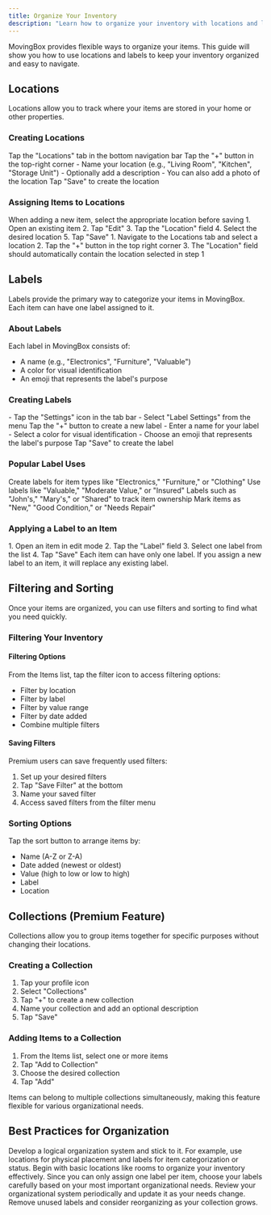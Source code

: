 ```yaml
---
title: Organize Your Inventory
description: "Learn how to organize your inventory with locations and labels"
---
```


MovingBox provides flexible ways to organize your items. This guide will show you how to use locations and labels to keep your inventory organized and easy to navigate.

## Locations

Locations allow you to track where your items are stored in your home or other properties.

### Creating Locations

<Steps>
  <Step title="Access Locations">
    Tap the "Locations" tab in the bottom navigation bar
  </Step>
  
  <Step title="Add New Location">
    Tap the "+" button in the top-right corner
  </Step>
  
  <Step title="Enter Location Details">
    - Name your location (e.g., "Living Room", "Kitchen", "Storage Unit")
    - Optionally add a description
    - You can also add a photo of the location
  </Step>
  
  <Step title="Save Location">
    Tap "Save" to create the location
  </Step>
</Steps>

### Assigning Items to Locations

<Steps>
  <Step title="Method 1: During Item Creation">
    When adding a new item, select the appropriate location before saving
  </Step>
  
  <Step title="Method 2: From Item Details">
    1. Open an existing item
    2. Tap "Edit"
    3. Tap the "Location" field
    4. Select the desired location
    5. Tap "Save"
  </Step>
  
  <Step title="Method 3: Create Item Within Location">
    1. Navigate to the Locations tab and select a location
    2. Tap the "+" button in the top right corner
    3. The "Location" field should automatically contain the location selected in step 1
  </Step>
</Steps>

## Labels

Labels provide the primary way to categorize your items in MovingBox. Each item can have one label assigned to it.

### About Labels

Each label in MovingBox consists of:
- A name (e.g., "Electronics", "Furniture", "Valuable")
- A color for visual identification
- An emoji that represents the label's purpose

### Creating Labels

<Steps>
  <Step title="Access Labels">
    - Tap the "Settings" icon in the tab bar
    - Select "Label Settings" from the menu
  </Step>
  
  <Step title="Add New Label">
    Tap the "+" button to create a new label
  </Step>
  
  <Step title="Configure Label">
    - Enter a name for your label
    - Select a color for visual identification
    - Choose an emoji that represents the label's purpose
  </Step>
  
  <Step title="Save">
    Tap "Save" to create the label
  </Step>
</Steps>

### Popular Label Uses

<CardGroup cols={2}>
  <Card title="Item Categories" icon="folder-tree">
    Create labels for item types like "Electronics," "Furniture," or "Clothing"
  </Card>
  <Card title="Value Indicators" icon="money-bill">
    Use labels like "Valuable," "Moderate Value," or "Insured"
  </Card>
  <Card title="Ownership" icon="user">
    Labels such as "John's," "Mary's," or "Shared" to track item ownership
  </Card>
  <Card title="Condition" icon="star-half">
    Mark items as "New," "Good Condition," or "Needs Repair"
  </Card>
</CardGroup>

### Applying a Label to an Item

<Steps>
  <Step title="Item Labeling">
    1. Open an item in edit mode
    2. Tap the "Label" field
    3. Select one label from the list
    4. Tap "Save"
  </Step>
</Steps>

<Note>
  Each item can have only one label. If you assign a new label to an item, it will replace any existing label.
</Note>

## Filtering and Sorting

Once your items are organized, you can use filters and sorting to find what you need quickly.

### Filtering Your Inventory

<div className="grid grid-cols-2 gap-4">
  <div>
    <h4>Filtering Options</h4>
    <p>From the Items list, tap the filter icon to access filtering options:</p>
    <ul>
      <li>Filter by location</li>
      <li>Filter by label</li>
      <li>Filter by value range</li>
      <li>Filter by date added</li>
      <li>Combine multiple filters</li>
    </ul>
  </div>
  <div className="bg-gray-100 dark:bg-gray-800 p-4 rounded-md">
    <h4>Saving Filters</h4>
    <p>Premium users can save frequently used filters:</p>
    <ol>
      <li>Set up your desired filters</li>
      <li>Tap "Save Filter" at the bottom</li>
      <li>Name your saved filter</li>
      <li>Access saved filters from the filter menu</li>
    </ol>
  </div>
</div>

### Sorting Options

Tap the sort button to arrange items by:
- Name (A-Z or Z-A)
- Date added (newest or oldest)
- Value (high to low or low to high)
- Label
- Location

## Collections (Premium Feature)

Collections allow you to group items together for specific purposes without changing their locations.

### Creating a Collection

1. Tap your profile icon
2. Select "Collections"
3. Tap "+" to create a new collection
4. Name your collection and add an optional description
5. Tap "Save"

### Adding Items to a Collection

1. From the Items list, select one or more items
2. Tap "Add to Collection"
3. Choose the desired collection
4. Tap "Add"

<Note>
  Items can belong to multiple collections simultaneously, making this feature flexible for various organizational needs.
</Note>

## Best Practices for Organization

<Accordion title="Create a Consistent Structure">
  Develop a logical organization system and stick to it. For example, use locations for physical placement and labels for item categorization or status.
</Accordion>

<Accordion title="Start Simple">
  Begin with basic locations like rooms to organize your inventory effectively.
</Accordion>

<Accordion title="Use Purpose-Driven Labels">
  Since you can only assign one label per item, choose your labels carefully based on your most important organizational needs.
</Accordion>

<Accordion title="Regular Maintenance">
  Review your organizational system periodically and update it as your needs change. Remove unused labels and consider reorganizing as your collection grows.
</Accordion>